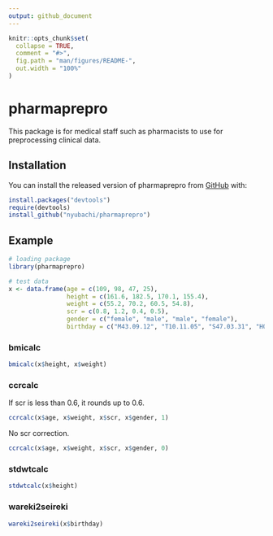 ```yaml
---
output: github_document
---
```


<!-- README.md is generated from README.Rmd. Please edit that file -->

```r
knitr::opts_chunk$set(
  collapse = TRUE,
  comment = "#>",
  fig.path = "man/figures/README-",
  out.width = "100%"
)
```
# pharmaprepro

This package is for medical staff such as pharmacists to use for preprocessing clinical data.

## Installation

You can install the released version of pharmaprepro from [GitHub](https://github.com/nyubachi/pharmaprepro) with:

``` r
install.packages("devtools")
require(devtools)
install_github("nyubachi/pharmaprepro")
```

## Example

```r
# loading package
library(pharmaprepro)
```

```r
# test data
x <- data.frame(age = c(109, 98, 47, 25),
                height = c(161.6, 182.5, 170.1, 155.4),
                weight = c(55.2, 70.2, 60.5, 54.8),
                scr = c(0.8, 1.2, 0.4, 0.5),
                gender = c("female", "male", "male", "female"),
                birthday = c("M43.09.12", "T10.11.05", "S47.03.31", "H06.12.29"))
```

### bmicalc

```r
bmicalc(x$height, x$weight)
```

### ccrcalc

If scr is less than 0.6, it rounds up to 0.6.
```r
ccrcalc(x$age, x$weight, x$scr, x$gender, 1)
```

No scr correction.
```r
ccrcalc(x$age, x$weight, x$scr, x$gender, 0)
```

### stdwtcalc

```r
stdwtcalc(x$height)
```

### wareki2seireki

```r
wareki2seireki(x$birthday)
```
